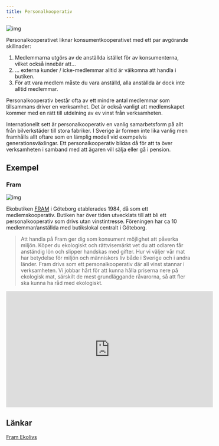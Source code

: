 ```yaml
---
title: Personalkooperativ
---
```


![img](../static/img/personalkooperativ.png)

Personalkooperativet liknar konsumentkooperativet med ett par avgörande skillnader:

1. Medlemmarna utgörs av de anställda istället för av konsumenterna, vilket också innebär att…
2. … externa kunder / icke-medlemmar alltid är välkomna att handla i butiken.
3. För att vara medlem måste du vara anställd, alla anställda är dock inte alltid medlemmar.

Personalkooperativ består ofta av ett mindre antal medlemmar som tillsammans driver en verksamhet. Det är också vanligt att medlemskapet kommer med en rätt till utdelning av ev vinst från verksamheten.

Internationellt sett är personalkooperativ en vanlig samarbetsform på allt från bilverkstäder till stora fabriker. I Sverige är formen inte lika vanlig men framhålls allt oftare som en lämplig modell vid exempelvis generationsväxlingar. Ett personalkooperativ bildas då för att ta över verksamheten i samband med att ägaren vill sälja eller gå i pension.

## Exempel

### Fram

![img](../static/img/fram.jpg)

Ekobutiken [FRAM](https://framekolivs.se/) i Göteborg etablerades 1984, då som ett medlemskooperativ. Butiken har över tiden utvecklats till att bli ett personalkooperativ som drivs utan vinstintresse. Föreningen har ca 10 medlemmar/anställda med butikslokal centralt i Göteborg.

> Att handla på Fram ger dig som konsument möjlighet att påverka miljön. Köper du ekologiskt och rättvisemärkt vet du att odlaren får anständig lön och slipper handskas med gifter. Hur vi väljer vår mat har betydelse för miljön och människors liv både i Sverige och i andra länder. Fram drivs som ett personalkooperativ där all vinst stannar i verksamheten. Vi jobbar hårt för att kunna hålla priserna nere på ekologisk mat, särskilt de mest grundläggande råvarorna, så att fler ska kunna ha råd med ekologiskt.

<iframe
  width="560"
  height="315"
  src="https://www.youtube.com/embed/zPqz3EmUseo"
  frameborder="0"
  allow="accelerometer; autoplay; clipboard-write; encrypted-media; gyroscope; picture-in-picture"
  allowfullscreen
></iframe>

## Länkar

[Fram Ekolivs](https://framekolivs.se/)
